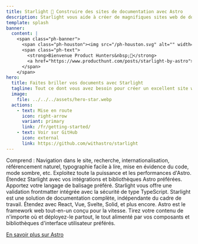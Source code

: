 ```yaml
---
title: Starlight 🌟 Construire des sites de documentation avec Astro
description: Starlight vous aide à créer de magnifiques sites web de documentation très performants avec Astro.
template: splash
banner:
  content: |
    <span class="ph-banner">
      <span class="ph-houston"><img src="/ph-houston.svg" alt="" width="72" height="72"/></span>
      <span class="ph-text">
        <strong>Bienvenue Product Hunters&nbsp;👋</strong>
        <a href="https://www.producthunt.com/posts/starlight-by-astro">Nous sommes en direct !</a>
      </span>
    </span>
hero:
  title: Faites briller vos documents avec Starlight
  tagline: Tout ce dont vous avez besoin pour créer un excellent site web de documentation. Rapide, accessible et facile à utiliser.
  image:
    file: ../../../assets/hero-star.webp
  actions:
    - text: Mise en route
      icon: right-arrow
      variant: primary
      link: /fr/getting-started/
    - text: Voir sur GitHub
      icon: external
      link: https://github.com/withastro/starlight
---
```



<CardGrid stagger>
	<Card title="Une documentation qui enchante" icon="open-book">
		Comprend : Navigation dans le site, recherche, internationalisation,
		référencement naturel, typographie facile à lire, mise en évidence du code,
		mode sombre, etc.
	</Card>
	<Card title="Propulsé par Astro" icon="rocket">
		Exploitez toute la puissance et les performances d'Astro. Étendez Starlight
		avec vos intégrations et bibliothèques Astro préférées.
	</Card>
	<Card title="Markdown, Markdoc, et MDX" icon="document">
		Apportez votre langage de balisage préféré. Starlight vous offre une
		validation frontmatter intégrée avec la sécurité de type TypeScript.
	</Card>
	<Card
		title="Apportez vos propres composants d'interface utilisateur"
		icon="puzzle"
	>
		Starlight est une solution de documentation complète, indépendante du cadre
		de travail. Étendez avec React, Vue, Svelte, Solid, et plus encore.
	</Card>
</CardGrid>

<AboutAstro title="Présenté par">
Astro est le framework web tout-en-un conçu pour la vitesse.
Tirez votre contenu de n'importe où et déployez-le partout, le tout alimenté par vos composants et bibliothèques d'interface utilisateur préférés.

[En savoir plus sur Astro](https://astro.build/)

</AboutAstro>
